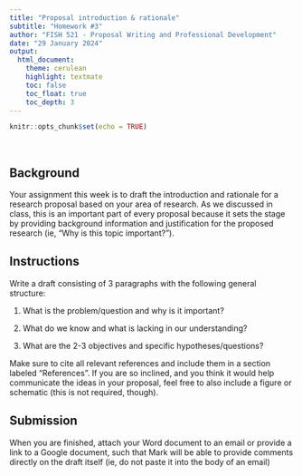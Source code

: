 ```yaml
---
title: "Proposal introduction & rationale"
subtitle: "Homework #3"
author: "FISH 521 - Proposal Writing and Professional Development"
date: "29 January 2024"
output:
  html_document:
    theme: cerulean
    highlight: textmate
    toc: false
    toc_float: true
    toc_depth: 3
---
```


```r
knitr::opts_chunk$set(echo = TRUE)
```

<br>

## Background

Your assignment this week is to draft the introduction and rationale for a research proposal based on your area of research. As we discussed in class, this is an important part of every proposal because it sets the stage by providing background information and justification for the proposed research (ie, "Why is this topic important?").

## Instructions

Write a draft consisting of 3 paragraphs with the following general structure:

1) What is the problem/question and why is it important?

2) What do we know and what is lacking in our understanding?

3) What are the 2-3 objectives and specific hypotheses/questions?

Make sure to cite all relevant references and include them in a section labeled "References". If you are so inclined, and you think it would help communicate the ideas in your proposal, feel free to also include a figure or schematic (this is not required, though).

## Submission

When you are finished, attach your Word document to an email or provide a link to a Google document, such that Mark will be able to provide comments directly on the draft itself (ie, do not paste it into the body of an email)